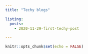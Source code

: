 ```yaml
---
title: "Techy blogs"

listing: 
  posts:
    - 2020-11-29-first-techy-post

---
```


```r
knitr::opts_chunk$set(echo = FALSE)
```

